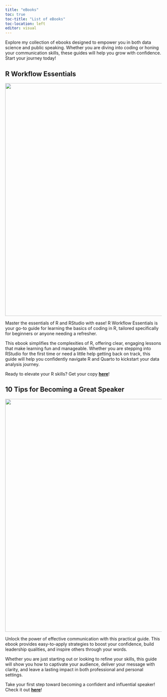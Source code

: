 ```yaml
---
title: "eBooks"
toc: true
toc-title: "List of eBooks"
toc-location: left
editor: visual
---
```


Explore my collection of ebooks designed to empower you in both data science and public speaking. Whether you are diving into coding or honing your communication skills, these guides will help you grow with confidence. Start your journey today!

## R Workflow Essentials

[![](images/rworkflow.png){fig-align="center" width="750"}](https://www.drsaufibooks.com/N_ShowDetails.aspx?qBookID=EA3535)

Master the essentials of R and RStudio with ease! R Workflow Essentials is your go-to guide for learning the basics of coding in R, tailored specifically for beginners or anyone needing a refresher. 

This ebook simplifies the complexities of R, offering clear, engaging lessons that make learning fun and manageable. Whether you are stepping into RStudio for the first time or need a little help getting back on track, this guide will help you confidently navigate R and Quarto to kickstart your data analysis journey.

Ready to elevate your R skills? Get your copy [**here**](https://www.drsaufibooks.com/N_ShowDetails.aspx?qBookID=EA3535 "R Workflow Essentials")!

## 10 Tips for Becoming a Great Speaker

[![](images/speaker.png){fig-align="center" width="750"}](https://www.drsaufibooks.com/N_ShowDetails.aspx?qBookID=EA3527)

Unlock the power of effective communication with this practical guide. This ebook provides easy-to-apply strategies to boost your confidence, build leadership qualities, and inspire others through your words. 

Whether you are just starting out or looking to refine your skills, this guide will show you how to captivate your audience, deliver your message with clarity, and leave a lasting impact in both professional and personal settings.

Take your first step toward becoming a confident and influential speaker! Check it out [**here**](https://www.drsaufibooks.com/N_ShowDetails.aspx?qBookID=EA3527 "10 Tips for Becoming a Great Speaker")!

